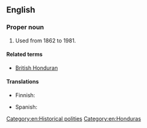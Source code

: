 ==English==
{{wikipedia}}

===Proper noun===
{{en-proper noun}}

# {{lb|en|historical}} {{former name of|en|Belize}} Used from 1862 to 1981.

====Related terms====
* [[British Honduran]]

====Translations====
{{trans-top|former name of Belize}}
* Finnish: {{t|fi|Brittiläinen Honduras}}
{{trans-mid}}
* Spanish: {{t|es|Honduras Británica|f}}
{{trans-bottom}}

[[Category:en:Historical polities]]
[[Category:en:Honduras]]